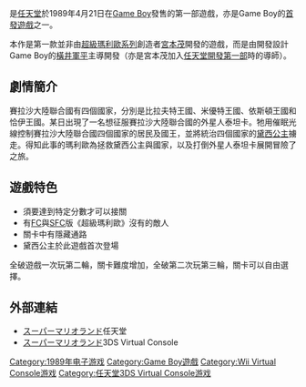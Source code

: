 {{Distinguish|超級瑪利歐3D樂園}}
{{unreferenced|time=2015-01-02T05:56:55+00:00}}
{{noteTA
|G1=Games
|G2=Mario
}}
{{Infobox VG
| title       = 超級瑪利歐樂園
| original    = 
| japanese    = スーパーマリオランド
| english     = Super Mario Land
| image       = スーパーマリオランド.jpg
| caption     = 遊戲封面圖
| official    = 
| common      = 
| genre       = [[平台遊戲|平台]]
| platforms   = [[Game_Boy|Game Boy]]<br>[[3DS|3DS]] [[Virtual_Console|Virtual Console]]
| developer   = [[任天堂開發第一部|任天堂開發第一部]]
| publisher   = [[任天堂|任天堂]]
| distributor = 
| director    = 岡田智
| producer    = [[横井軍平|横井軍平]]
| designer    = 
| writer      = 
| programmer  = 山本雅央、原田貴裕
| composer    = [[田中宏和|田中宏和]]
| artist      = 松岡洋史、真下雅彦
| series      = {{lj|超級瑪利歐樂園系列|マリオランド}}
| engine      = 
| modes       = [[單人電子遊戲|單人]]
| released    = '''Game Boy'''{{vgr|JP|1989年4月21日|NA|1989年8月11日|EU|1990年9月28日}}'''3DS Virtual Console'''{{vgr|JP|2011年6月7日}}
| onlinegame  = 
| shutdown    = 
}}
{{Vgname|超級瑪利歐樂園|ja=スーパーマリオランド|en=Super Mario Land}}是[[任天堂|任天堂]]於1989年4月21日在[[Game_Boy|Game Boy]]發售{{lj|超級瑪利歐樂園系列|マリオランド}}的第一部遊戲，亦是Game Boy的[[首發遊戲|首發遊戲]]之一。

本作是第一款並非由[[超級瑪利歐系列|超級瑪利歐系列]]創造者[[宮本茂|宮本茂]]開發的遊戲，而是由開發設計Game Boy的[[橫井軍平|橫井軍平]]主導開發（亦是宮本茂加入[[任天堂開發第一部|任天堂開發第一部]]時的導師）。

== 劇情簡介 ==
賽拉沙大陸聯合國有四個國家，分別是比拉夫特王國、米優特王國、依斯頓王國和恰伊王國。某日出現了一名想征服賽拉沙大陸聯合國的外星人泰坦卡。牠用催眠光線控制賽拉沙大陸聯合國四個國家的居民及國王，並將統治四個國家的[[黛西公主|黛西公主]]擄走。得知此事的瑪利歐為拯救黛西公主與國家，以及打倒外星人泰坦卡展開冒險了之旅。

== 遊戲特色 ==
*須要達到特定分數才可以接關
*有[[FC游戏机|FC]]與[[SFC|SFC]]版《超級瑪利歐》沒有的敵人
*關卡中有隱藏通路
*黛西公主於此遊戲首次登場

全破遊戲一次玩第二輪，關卡難度增加，全破第二次玩第三輪，關卡可以自由選擇。

==外部連結==
*[http://www.nintendo.co.jp/n02/dmg/mla/ スーパーマリオランド]任天堂{{ja}}
*[https://www.nintendo.co.jp/titles/50010000006750 スーパーマリオランド]3DS Virtual Console{{ja}}

{{Mario series}}

{{DEFAULTSORT:Super Mario Land}}
[[Category:1989年电子游戏|Category:1989年电子游戏]]
[[Category:Game_Boy遊戲|Category:Game Boy遊戲]]
[[Category:Wii_Virtual_Console游戏|Category:Wii Virtual Console游戏]]
[[Category:任天堂3DS_Virtual_Console游戏|Category:任天堂3DS Virtual Console游戏]]